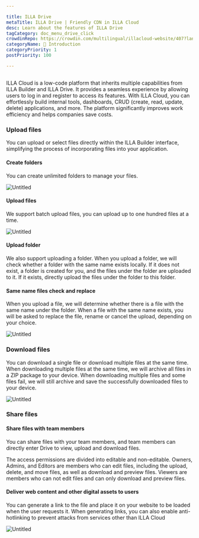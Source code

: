 ```yaml
---

title: ILLA Drive
metaTitle: ILLA Drive | Friendly CDN in ILLA Cloud 
desc: Learn about the features of ILLA Drive
tagCategory: doc_menu_drive_click
crowdinRepo: https://crowdin.com/multilingual/illacloud-website/407?languages=en&filter=basic&value=0
categoryName: 👋 Introduction
categoryPriority: 1
postPriority: 100

---
```


## <h2 hidden>What is ILLA Drive</h2>

ILLA Cloud is a low-code platform that inherits multiple capabilities from ILLA Builder and ILLA Drive. It provides a seamless experience by allowing users to log in and register to access its features. With ILLA Cloud, you can effortlessly build internal tools, dashboards, CRUD (create, read, update, delete) applications, and more. The platform significantly improves work efficiency and helps companies save costs.

### Upload files

You can upload or select files directly within the ILLA Builder interface, simplifying the process of incorporating files into your application.

#### Create folders

You can create unlimited folders to manage your files. 

![Untitled](https://cdn.illacloud.com/official-website/img/docs/drive/Untitled.png)

#### Upload files

We support batch upload files, you can upload up to one hundred files at a time.

![Untitled](https://cdn.illacloud.com/official-website/img/docs/drive/Untitled%20(1).png)

#### Upload folder

We also support uploading a folder. When you upload a folder, we will check whether a folder with the same name exists locally. If it does not exist, a folder is created for you, and the files under the folder are uploaded to it. If it exists, directly upload the files under the folder to this folder.

#### Same name files check and replace

When you upload a file, we will determine whether there is a file with the same name under the folder. When a file with the same name exists, you will be asked to replace the file, rename or cancel the upload, depending on your choice. 

![Untitled](https://cdn.illacloud.com/official-website/img/docs/drive/Untitled%20(2).png)

### Download files

You can download a single file or download multiple files at the same time. When downloading multiple files at the same time, we will archive all files in a ZIP package to your device. When downloading multiple files and some files fail, we will still archive and save the successfully downloaded files to your device.

![Untitled](https://cdn.illacloud.com/official-website/img/docs/drive/Untitled%20(3).png)

### Share files

#### Share files with team members

You can share files with your team members, and team members can directly enter Drive to view, upload and download files. 

The access permissions are divided into editable and non-editable. Owners, Admins, and Editors are members who can edit files, including the upload, delete, and move files, as well as download and preview files. 
Viewers are members who can not edit files and can only download and preview files. 

#### Deliver web content and other digital assets to users

You can generate a link to the file and place it on your website to be loaded when the user requests it. When generating links, you can also enable anti-hotlinking to prevent attacks from services other than ILLA Cloud

![Untitled](https://cdn.illacloud.com/official-website/img/docs/drive/Untitled%20(4).png)